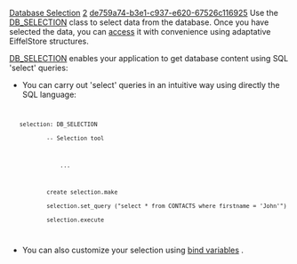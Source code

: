 [[Property:title|Database Selection]]
[[Property:weight|2]]
[[Property:uuid|de759a74-b3e1-c937-e620-67526c116925]]
Use the [[ref:/libraries/store/reference/db_selection_flatshort|DB_SELECTION]]  class to select data from the database. Once you have selected the data, you can [[Selection Access|access]]  it with convenience using adaptative EiffelStore structures. 

{{note|Take a look at the [[Data Object Coupling|Database/Eiffel objects Coupling]]  if you need information about your database structure. }}

[[ref:/libraries/store/reference/db_selection_flatshort|DB_SELECTION]]  enables your application to get database content using SQL 'select' queries:
* You can carry out 'select' queries in an intuitive way using directly the SQL language:
<code>
    selection: DB_SELECTION
            -- Selection tool

                ...

            create selection.make
            selection.set_query ("select * from CONTACTS where firstname = 'John'")
            selection.execute
</code>

{{tip|Always check the database status for errors after your 'select' query. }}

* You can also customize your selection using [[Query variables|bind variables]] . 

{{seealso|<br/>
[[Query variables|Binding variables in a database query.]]  <br/>
[[Data Object Coupling|Coupling database objects with Eiffel objects.]]  <br/>
[[Selection Access|Accessing selected data from the database.]]  <br/>
}}




